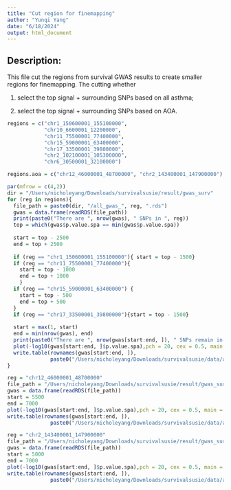 ```yaml
---
title: "Cut region for finemapping"
author: "Yunqi Yang"
date: "6/18/2024"
output: html_document
---
```


## Description:

This file cut the regions from survival GWAS results to create smaller regions for finemapping. The cutting whether

(1) select the top signal + surrounding SNPs based on all asthma; 

(2) select the top signal + surrounding SNPs based on AOA. 


```r
regions = c("chr1_150600001_155100000",
            "chr10_6600001_12200000",
            "chr11_75500001_77400000", 
            "chr15_59000001_63400000",
            "chr17_33500001_39800000",
            "chr2_102100001_105300000",
            "chr6_30500001_32100000")

regions.aoa = c("chr12_46000001_48700000", "chr2_143400001_147900000")
```

```r
par(mfrow = c(4,2))
dir = "/Users/nicholeyang/Downloads/survivalsusie/result/gwas_surv"
for (reg in regions){
  file_path = paste0(dir, "/all_gwas_", reg, ".rds")
  gwas = data.frame(readRDS(file_path))
  print(paste0("There are ", nrow(gwas), " SNPs in ", reg))
  top = which(gwas$p.value.spa == min(gwas$p.value.spa))
  
  start = top - 2500
  end = top + 2500
  
  if (reg == "chr1_150600001_155100000"){ start = top - 1500}
  if (reg == "chr11_75500001_77400000"){ 
    start = top - 1000
    end = top + 1000
    }
  if (reg == "chr15_59000001_63400000") {
    start = top - 500
    end = top + 500
  }
  if (reg == "chr17_33500001_39800000"){start = top - 1500}
  
  start = max(1, start)
  end = min(nrow(gwas), end)
  print(paste0("There are ", nrow(gwas[start:end, ]), " SNPs remain in ", reg))
  plot(-log10(gwas[start:end, ]$p.value.spa),pch = 20, cex = 0.5, main = reg)
  write.table(rownames(gwas[start:end, ]),
              paste0("/Users/nicholeyang/Downloads/survivalsusie/data/asthma_finemap_snplist/sub_", reg, '.txt'))
}
```



```r
reg = "chr12_46000001_48700000"
file_path = "/Users/nicholeyang/Downloads/survivalsusie/result/gwas_surv/aoa_gwas_chr12_46000001_48700000.rds"
gwas = data.frame(readRDS(file_path))
start = 5500
end = 7000
plot(-log10(gwas[start:end, ]$p.value.spa),pch = 20, cex = 0.5, main = reg)
write.table(rownames(gwas[start:end, ]),
              paste0("/Users/nicholeyang/Downloads/survivalsusie/data/asthma_finemap_snplist/sub_", reg, '.txt'))
```

```r
reg = "chr2_143400001_147900000"
file_path = "/Users/nicholeyang/Downloads/survivalsusie/result/gwas_surv/aoa_gwas_chr2_143400001_147900000.rds"
gwas = data.frame(readRDS(file_path))
start = 5000
end = 7000
plot(-log10(gwas[start:end, ]$p.value.spa),pch = 20, cex = 0.5, main = reg)
write.table(rownames(gwas[start:end, ]),
              paste0("/Users/nicholeyang/Downloads/survivalsusie/data/asthma_finemap_snplist/sub_", reg, '.txt'))
```


